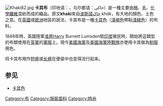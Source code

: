 {{unreferenced|time=2018-09-12T00:07:25+00:00}}
[[File:Khaki82.jpg|thumb]]
'''卡其布'''（印地语：{{lang|in|ख़ाकी}}，乌尔都语：خاکی）是一種主要由[[棉|棉]]、[[毛|毛]]、[[化學纖維|化學纖維]]混紡而成的織品。原文'''khaki'''來自[[波斯語|波斯語]]خاک ''khâk''，有大地的顏色、土色之意。在[[英國|英國]]或[[歐洲|歐洲]]地區的說法，卡其布是一種[[卡其色|卡其色]]（[[淺褐色|淺褐色]]帶點[[淺綠色|淺綠色]]）的布料。

1848年時，英國陸軍[[准將|准將]]Harry Burnett Lumsden駐[[印度|印度]]殖民時，開始將這類型的布類使用在[[英軍|英軍]]的[[軍服|軍服]]上。現今[[美國海軍|美國海軍]]及[[美國海軍陸戰隊|美國海軍陸戰隊]]亦使用卡其做為[[制服|制服]]用色。

将卡其布用作[[短裤|短裤]]或[[长裤|长裤]]在便装中也变得流行起来。

==参见==
*[[卡其色|卡其色]]
{{Clothes-stub}}
[[Category:布|Category:布]]
[[Category:服裝面料|Category:服裝面料]]
[[Category:時尚|Category:時尚]]
